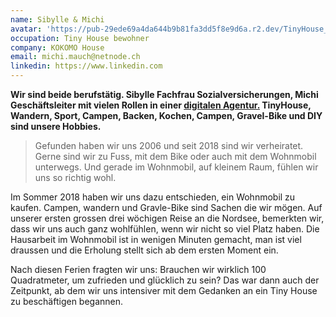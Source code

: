 ```yaml
---
name: Sibylle & Michi
avatar: 'https://pub-29ede69a4da644b9b81fa3dd5f8e9d6a.r2.dev/TinyHouse_170722_21.webp'
occupation: Tiny House bewohner
company: KOKOMO House
email: michi.mauch@netnode.ch
linkedin: https://www.linkedin.com
---
```


**Wir sind beide berufstätig. Sibylle Fachfrau Sozialversicherungen, Michi Geschäftsleiter mit vielen Rollen in einer <a href="https://www.netnode.ch" target="_blank" rel="noopener noreferrer">digitalen Agentur.</a>
TinyHouse, Wandern, Sport, Campen, Backen, Kochen, Campen, Gravel-Bike und DIY sind unsere Hobbies.**

> Gefunden haben wir uns 2006 und seit 2018 sind wir verheiratet. Gerne sind wir zu Fuss, mit dem Bike oder auch mit dem Wohnmobil unterwegs. Und gerade im Wohnmobil, auf kleinem Raum, fühlen wir uns so richtig wohl.

Im Sommer 2018 haben wir uns dazu entschieden, ein Wohnmobil zu kaufen. Campen, wandern und Gravle-Bike sind Sachen die wir mögen. Auf unserer ersten grossen drei wöchigen Reise an die Nordsee, bemerkten wir, dass wir uns auch ganz wohlfühlen, wenn wir nicht so viel Platz haben. Die Hausarbeit im Wohnmobil ist in wenigen Minuten gemacht, man ist viel draussen und die Erholung stellt sich ab dem ersten Moment ein.

Nach diesen Ferien fragten wir uns: Brauchen wir wirklich 100 Quadratmeter, um zufrieden und glücklich zu sein? Das war dann auch der Zeitpunkt, ab dem wir uns intensiver mit dem Gedanken an ein Tiny House zu beschäftigen begannen.
